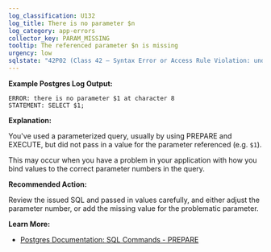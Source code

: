 ```yaml
---
log_classification: U132
log_title: There is no parameter $n
log_category: app-errors
collector_key: PARAM_MISSING
tooltip: The referenced parameter $n is missing
urgency: low
sqlstate: "42P02 (Class 42 — Syntax Error or Access Rule Violation: undefined_parameter)"
---
```


**Example Postgres Log Output:**

```
ERROR: there is no parameter $1 at character 8
STATEMENT: SELECT $1;
```

**Explanation:**

You've used a parameterized query, usually by using PREPARE and EXECUTE, but did
not pass in a value for the parameter referenced (e.g. `$1`).

This may occur when you have a problem in your application with how you bind
values to the correct parameter numbers in the query.

**Recommended Action:**

Review the issued SQL and passed in values carefully, and either adjust the
parameter number, or add the missing value for the problematic parameter.

**Learn More:**

* [Postgres Documentation: SQL Commands - PREPARE](https://www.postgresql.org/docs/current/static/sql-prepare.html)
